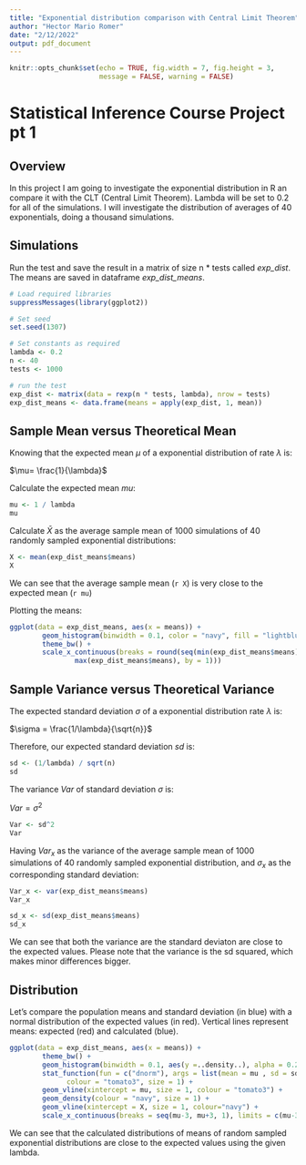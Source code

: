 ```yaml
---
title: "Exponential distribution comparison with Central Limit Theorem"
author: "Hector Mario Romer"
date: "2/12/2022"
output: pdf_document
---
```


```r
knitr::opts_chunk$set(echo = TRUE, fig.width = 7, fig.height = 3, 
                      message = FALSE, warning = FALSE)
```
# Statistical Inference Course Project pt 1
## Overview

In this project I am going to investigate the exponential distribution in R an compare it with the CLT (Central Limit Theorem). Lambda will be set to 0.2 for all of the simulations. I will investigate the distribution of averages of 40 exponentials, doing a thousand simulations. 

## Simulations

Run the test and save the result in a matrix of size n * tests called *exp_dist*. The means are saved in dataframe *exp_dist_means*.

```r
# Load required libraries
suppressMessages(library(ggplot2))

# Set seed 
set.seed(1307)

# Set constants as required
lambda <- 0.2
n <- 40
tests <- 1000

# run the test
exp_dist <- matrix(data = rexp(n * tests, lambda), nrow = tests)
exp_dist_means <- data.frame(means = apply(exp_dist, 1, mean))
```

## Sample Mean versus Theoretical Mean

Knowing that the expected mean $\mu$ of a exponential distribution of rate $\lambda$ is: 


$\mu= \frac{1}{\lambda}$ 


Calculate the expected mean *mu*:

```r
mu <- 1 / lambda
mu
```


Calculate $\bar X$ as the average sample mean of 1000 simulations of 40 randomly sampled exponential distributions:

```r
X <- mean(exp_dist_means$means)
X
```


We can see that the average sample mean (```r X```) is very close to the expected mean (```r mu```)


Plotting the means:

```r
ggplot(data = exp_dist_means, aes(x = means)) +
        geom_histogram(binwidth = 0.1, color = "navy", fill = "lightblue") +
        theme_bw() +
        scale_x_continuous(breaks = round(seq(min(exp_dist_means$means), 
                max(exp_dist_means$means), by = 1)))
```

## Sample Variance versus Theoretical Variance

The expected standard deviation $\sigma$ of a exponential distribution rate $\lambda$ is:


$\sigma = \frac{1/\lambda}{\sqrt{n}}$ 


Therefore, our expected standard deviation *sd* is:

```r
sd <- (1/lambda) / sqrt(n)
sd
```


The variance $Var$ of standard deviation $\sigma$ is:

$Var = \sigma^2$

```r
Var <- sd^2
Var
```


Having $Var_x$ as the variance of the average sample mean of 1000 simulations of 40 randomly sampled exponential distribution, and $\sigma_x$ as the corresponding standard deviation:

```r
Var_x <- var(exp_dist_means$means)
Var_x

sd_x <- sd(exp_dist_means$means)
sd_x
```


We can see that both the variance are the standard deviaton are close to the expected values. Please note that the variance is the sd squared, which makes minor differences bigger.

## Distribution

Let's compare the population means and standard deviation (in blue) with a normal distribution of the expected values (in red). Vertical lines represent means: expected (red) and calculated (blue).

```r
ggplot(data = exp_dist_means, aes(x = means)) + 
        theme_bw() +
        geom_histogram(binwidth = 0.1, aes(y =..density..), alpha = 0.2) + 
        stat_function(fun = c("dnorm"), args = list(mean = mu , sd = sd),
              colour = "tomato3", size = 1) + 
        geom_vline(xintercept = mu, size = 1, colour = "tomato3") + 
        geom_density(colour = "navy", size = 1) +
        geom_vline(xintercept = X, size = 1, colour="navy") + 
        scale_x_continuous(breaks = seq(mu-3, mu+3, 1), limits = c(mu-3,mu+3)) 
```

We can see that the calculated distributions of means of random sampled exponential distributions are close to the expected values using the given lambda.
